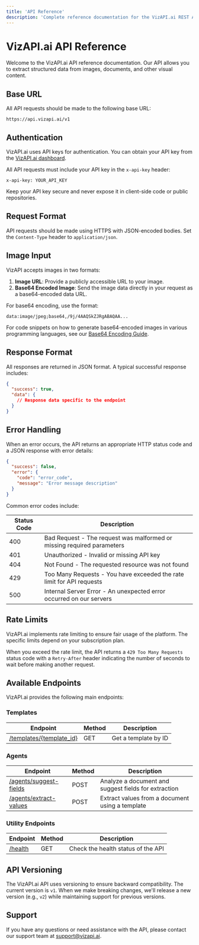 ```yaml
---
title: 'API Reference'
description: 'Complete reference documentation for the VizAPI.ai REST API'
---
```


# VizAPI.ai API Reference

Welcome to the VizAPI.ai API reference documentation. Our API allows you to extract structured data from images, documents, and other visual content.

## Base URL

All API requests should be made to the following base URL:

```
https://api.vizapi.ai/v1
```

## Authentication

VizAPI.ai uses API keys for authentication. You can obtain your API key from the [VizAPI.ai dashboard](https://app.vizapi.ai/dashboard).

All API requests must include your API key in the `x-api-key` header:

```
x-api-key: YOUR_API_KEY
```

<Warning>
  Keep your API key secure and never expose it in client-side code or public repositories.
</Warning>

## Request Format

API requests should be made using HTTPS with JSON-encoded bodies. Set the `Content-Type` header to `application/json`.

## Image Input

VizAPI accepts images in two formats:

1. **Image URL**: Provide a publicly accessible URL to your image.
2. **Base64 Encoded Image**: Send the image data directly in your request as a base64-encoded data URL.

For base64 encoding, use the format:
```
data:image/jpeg;base64,/9j/4AAQSkZJRgABAQAA...
```

For code snippets on how to generate base64-encoded images in various programming languages, see our [Base64 Encoding Guide](/api-reference/templates/base64-encoding).

## Response Format

All responses are returned in JSON format. A typical successful response includes:

```json
{
  "success": true,
  "data": {
    // Response data specific to the endpoint
  }
}
```

## Error Handling

When an error occurs, the API returns an appropriate HTTP status code and a JSON response with error details:

```json
{
  "success": false,
  "error": {
    "code": "error_code",
    "message": "Error message description"
  }
}
```

Common error codes include:

| Status Code | Description |
| ----------- | ----------- |
| 400 | Bad Request - The request was malformed or missing required parameters |
| 401 | Unauthorized - Invalid or missing API key |
| 404 | Not Found - The requested resource was not found |
| 429 | Too Many Requests - You have exceeded the rate limit for API requests |
| 500 | Internal Server Error - An unexpected error occurred on our servers |

## Rate Limits

VizAPI.ai implements rate limiting to ensure fair usage of the platform. The specific limits depend on your subscription plan.

When you exceed the rate limit, the API returns a `429 Too Many Requests` status code with a `Retry-After` header indicating the number of seconds to wait before making another request.

## Available Endpoints

VizAPI.ai provides the following main endpoints:

### Templates

| Endpoint | Method | Description |
| -------- | ------ | ----------- |
| [/templates/{template_id}](/api-reference/endpoint/templates-get) | GET | Get a template by ID |

### Agents

| Endpoint | Method | Description |
| -------- | ------ | ----------- |
| [/agents/suggest-fields](/api-reference/endpoint/agents-suggest-fields) | POST | Analyze a document and suggest fields for extraction |
| [/agents/extract-values](/api-reference/endpoint/agents-extract-values) | POST | Extract values from a document using a template |

### Utility Endpoints

| Endpoint | Method | Description |
| -------- | ------ | ----------- |
| [/health](/api-reference/endpoint/health) | GET | Check the health status of the API |

## API Versioning

The VizAPI.ai API uses versioning to ensure backward compatibility. The current version is `v1`. When we make breaking changes, we'll release a new version (e.g., `v2`) while maintaining support for previous versions.

## Support

If you have any questions or need assistance with the API, please contact our support team at [support@vizapi.ai](mailto:support@vizapi.ai).
